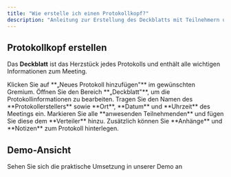 ```yaml
---
title: "Wie erstelle ich einen Protokollkopf?"
description: "Anleitung zur Erstellung des Deckblatts mit Teilnehmern und Meeting-Informationen"
---
```


## Protokollkopf erstellen

Das **Deckblatt** ist das Herzstück jedes Protokolls und enthält alle wichtigen Informationen zum Meeting.

<Steps>
  <Step title="Protokoll starten">
    Klicken Sie auf **„Neues Protokoll hinzufügen"** im gewünschten Gremium.
  </Step>
  <Step title="Deckblatt bearbeiten">
    Öffnen Sie den Bereich **„Deckblatt"**, um die Protokollinformationen zu bearbeiten.
  </Step>
  <Step title="Grunddaten eintragen">
    Tragen Sie den Namen des **Protokollerstellers** sowie **Ort**, **Datum** und **Uhrzeit** des Meetings ein.
  </Step>
  <Step title="Anwesenheit verwalten">
    Markieren Sie alle **anwesenden Teilnehmenden** und fügen Sie diese dem **Verteiler** hinzu.
  </Step>
  <Step title="Zusätzliche Informationen">
    Zusätzlich können Sie **Anhänge** und **Notizen** zum Protokoll hinterlegen.
  </Step>
</Steps>

## Demo-Ansicht

<Card title="📹 Zur interaktiven Demo" href="https://app.arcade.software/flows/RPdwyzgZfSrwGoL0W3Q4/edit" icon="play">
  Sehen Sie sich die praktische Umsetzung in unserer Demo an
</Card> 
